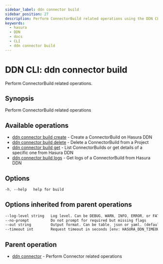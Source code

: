 ```yaml
---
sidebar_label: ddn connector build
sidebar_position: 27
description: Perform ConnectorBuild related operations using the DDN CLI
keywords:
  - hasura
  - DDN
  - docs
  - CLI
  - ddn connector build
---
```


# DDN CLI: ddn connector build

Perform ConnectorBuild related operations.

## Synopsis

Perform ConnectorBuild related operations

## Available operations

- [ddn connector build create](/reference/cli/commands/ddn_connector_build_create) - Create a ConnectorBuild on Hasura DDN
- [ddn connector build delete](/reference/cli/commands/ddn_connector_build_delete) - Delete a ConnectorBuild from a Project
- [ddn connector build get](/reference/cli/commands/ddn_connector_build_get) - List ConnectorBuilds or get details of a specific one from Hasura DDN
- [ddn connector build logs](/reference/cli/commands/ddn_connector_build_logs) - Get logs of a ConnectorBuild from Hasura DDN

## Options

```sass
-h, --help   help for build
```

## Options inherited from parent operations

```sass
--log-level string   Log level. Can be DEBUG, WARN, INFO, ERROR, or FATAL. (default "INFO")
--no-prompt          Do not prompt for required but missing flags
--out string         Output format. Can be table, json or yaml. (default "table")
--timeout int        Request timeout in seconds [env: HASURA_DDN_TIMEOUT] (default 100)
```

## Parent operation

- [ddn connector](/reference/cli/commands/ddn_connector) - Perform Connector related operations
